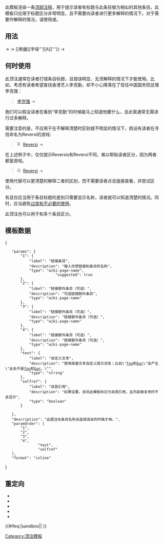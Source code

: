 {{NoteTA|G1=IT|G2=MediaWiki}}
{{Documentation subpage}}
<!-- EDIT TEMPLATE DOCUMENTATION BELOW THIS LINE -->
{{High-use|12415}}
{{Template shortcut|Not|不是}}
{{Lua|Module:TemplateParameters}}
此模板渲染一条[[WP:HAT|顶部注释]]，用于提示读者有标题与此条目极为相似的其他条目。此模板只应用于标题区分非常明显，且不需要向读者进行更多解释的情况下。对于需要作解释的情况，请使用{{tl|For}}或{{tl|About}}。

==用法==
{{tlx|Distinguish|Α}}         → {{Distinguish|Α}}
{{tlx|Distinguish|Α|Β|Γ}} → {{Distinguish|Α|Β|Γ}}
{{tlx|Distinguish|text {{=}} &#91;&#91;希臘&#93;&#93;字母&#39;&#39;&#39;&#91;&#91;Α&#93;&#93;&#39;&#39;&#39;}} → {{Distinguish|text = [[希臘]]字母'''[[Α]]'''}}

==何时使用==
此顶注通常在读者打错条目标题，且错误明显、无须解释的情况下才能使用。比如，考虑有读者希望查找香港艺人李克勤，却不小心降落在了现任中国国务院总理李克强：
<blockquote>[[李克强]] → {{Distinguish|李克勤}}</blockquote>

我们可以假设读者在看到“李克勤”的时候能马上知道他要什么，且此案通常无需进行过多解释。

需要注意的是，{{tlx|distinguish}}不应用于在不解释清楚时区别就不明显的情况下，假设有读者在寻找命名为Reversi的游戏:
<blockquote>[[File:Red x.svg|15px|link=]] [[Reversi]] → {{Distinguish|Reversis}} </blockquote>

在上述例子中，仅仅提示Reversis和Reversi不同，难以帮助读者区分，因为两者都是游戏。
<blockquote>[[File:Green check.svg|15px|link=]] [[Reversi]] → {{About|派对游戏|纸牌游戏|Reversis}}</blockquote>

使用{{tlx|about}}代替{{tlc|distinguish}}可以更清楚的解释二者的区别，而不需要读者点击链接查看，并尝试区分。

{{tlc|Distinguish}}有且仅应当用于条目标题的差别只需要显示名称，读者就可以知道清楚的情况。同时，应当避免[[WP:TRHAT|过度和不必要的使用]]。

此顶注也可以用于和多个条目区分。
<blockquote>{{distinguish|Foo|Bar}}</blockquote>

==模板数据==
{{TemplateData header}}
<templatedata>
{
	"params": {
		"1": {
			"label": "链接条目",
			"description": "输入你想链接到条目的名称",
			"type": "wiki-page-name",
                        "suggested": true
		},
		"2": {
			"label": "链接额外条目（可选）",
			"description": "可选链接额外条目",
			"type": "wiki-page-name"
		},
		"3": {
			"label": "链接额外条目（可选）",
			"description": "链接额外条目（可选）",
			"type": "wiki-page-name"
		},
		"4": {
			"label": "链接额外条目（可选）",
			"description": "链接额外条目（可选）",
			"type": "wiki-page-name"
		},
        "text": {
            "label": "自定义文本",
            "description": "使用维基文本自定义提示消息；比如\"[[foo]]和[[bar]]\"会产生\"此处不是[[foo]]和[[bar]]。\"",
            "type": "string"
        },
        "selfref": {
            "label": "自我引用",
            "description": "如果设置，会将此模板标记为自我引用，且内容被复用时不会显示",
            "type": "boolean"
        }

	},
	"description": "此题注在条目名称会造成误会的时候才用。",
	"paramOrder": [
		"1",
		"2",
		"3",
		"4",
                "text",
                "selfref"
	],
	"format": "inline"
}
</templatedata>

==重定向==
* {{tl|Confused}}
* {{tl|Confuse}}
* {{tl|Misspelling}}
* {{tl|Not}}
* {{tl|不是}}

{{Hatnote templates}}

<includeonly>{{#ifeq:{{SUBPAGENAME}}|sandbox||
<!-- Categories go below and interwikis go to Wikidata, thank you! -->
[[Category:消歧义与重定向模板|{{PAGENAME}}]]
[[Category:顶注模板]]
}}</includeonly>